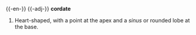 {{-en-}}
{{-adj-}}
'''cordate'''
#Heart-shaped, with a point at the apex and a ''sinus'' or rounded lobe at the base.